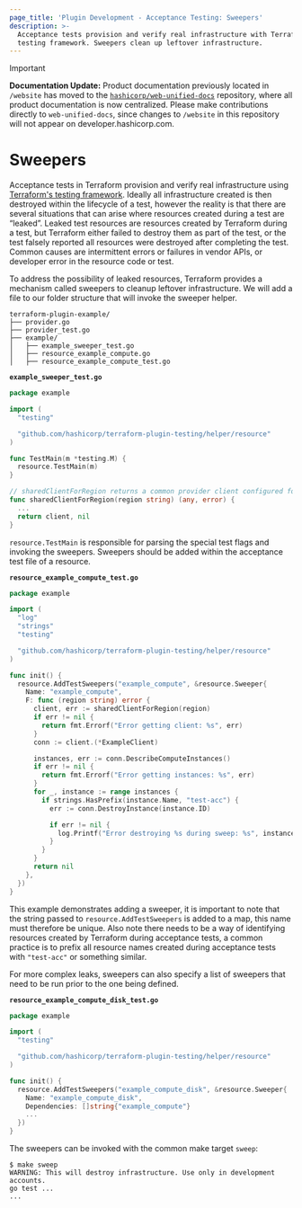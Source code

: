```yaml
---
page_title: 'Plugin Development - Acceptance Testing: Sweepers'
description: >-
  Acceptance tests provision and verify real infrastructure with Terraform's
  testing framework. Sweepers clean up leftover infrastructure.
---
```


> [!IMPORTANT]  
> **Documentation Update:** Product documentation previously located in `/website` has moved to the [`hashicorp/web-unified-docs`](https://github.com/hashicorp/web-unified-docs) repository, where all product documentation is now centralized. Please make contributions directly to `web-unified-docs`, since changes to `/website` in this repository will not appear on developer.hashicorp.com.

# Sweepers

Acceptance tests in Terraform provision and verify real infrastructure using [Terraform's testing framework](/terraform/plugin/testing/acceptance-tests). Ideally all infrastructure created is then destroyed within the lifecycle of a test, however the reality is that there are several situations that can arise where resources created during a test are “leaked”. Leaked test resources are resources created by Terraform during a test, but Terraform either failed to destroy them as part of the test, or the test falsely reported all resources were destroyed after completing the test. Common causes are intermittent errors or failures in vendor APIs, or developer error in the resource code or test.

To address the possibility of leaked resources, Terraform provides a mechanism called sweepers to cleanup leftover infrastructure. We will add a file to our folder structure that will invoke the sweeper helper.

```
terraform-plugin-example/
├── provider.go
├── provider_test.go
├── example/
│   ├── example_sweeper_test.go
│   ├── resource_example_compute.go
│   ├── resource_example_compute_test.go
```

**`example_sweeper_test.go`**

```go
package example

import (
  "testing"

  "github.com/hashicorp/terraform-plugin-testing/helper/resource"
)

func TestMain(m *testing.M) {
  resource.TestMain(m)
}

// sharedClientForRegion returns a common provider client configured for the specified region
func sharedClientForRegion(region string) (any, error) {
  ...
  return client, nil
}
```

`resource.TestMain` is responsible for parsing the special test flags and invoking the sweepers. Sweepers should be added within the acceptance test file of a resource.

**`resource_example_compute_test.go`**

```go
package example

import (
  "log"
  "strings"
  "testing"

  "github.com/hashicorp/terraform-plugin-testing/helper/resource"
)

func init() {
  resource.AddTestSweepers("example_compute", &resource.Sweeper{
    Name: "example_compute",
    F: func (region string) error {
      client, err := sharedClientForRegion(region)
      if err != nil {
        return fmt.Errorf("Error getting client: %s", err)
      }
      conn := client.(*ExampleClient)

      instances, err := conn.DescribeComputeInstances()
      if err != nil {
        return fmt.Errorf("Error getting instances: %s", err)
      }
      for _, instance := range instances {
        if strings.HasPrefix(instance.Name, "test-acc") {
          err := conn.DestroyInstance(instance.ID)

          if err != nil {
            log.Printf("Error destroying %s during sweep: %s", instance.Name, err)
          }
        }
      }
      return nil
    },
  })
}
```

This example demonstrates adding a sweeper, it is important to note that the string passed to `resource.AddTestSweepers` is added to a map, this name must therefore be unique. Also note there needs to be a way of identifying resources created by Terraform during acceptance tests, a common practice is to prefix all resource names created during acceptance tests with `"test-acc"` or something similar.

For more complex leaks, sweepers can also specify a list of sweepers that need to be run prior to the one being defined.

**`resource_example_compute_disk_test.go`**

```go
package example

import (
  "testing"

  "github.com/hashicorp/terraform-plugin-testing/helper/resource"
)

func init() {
  resource.AddTestSweepers("example_compute_disk", &resource.Sweeper{
    Name: "example_compute_disk",
    Dependencies: []string{"example_compute"}
    ...
  })
}
```

The sweepers can be invoked with the common make target `sweep`:

```
$ make sweep
WARNING: This will destroy infrastructure. Use only in development accounts.
go test ...
...
```

